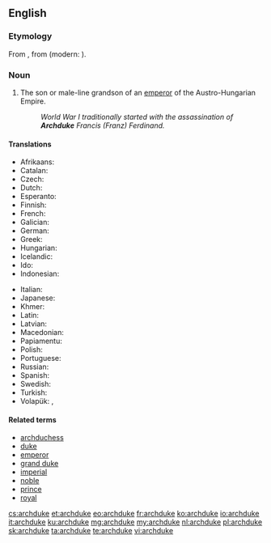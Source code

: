 ==English==
{{wikipedia}}

===Etymology===
From {{etyl|frm|en}}, from {{etyl|fro|en}} {{m|fro|archeduc}} (modern: {{m|fr|archiduc}}).

===Noun===
{{en-noun}}

# The son or male-line grandson of an [[emperor]] of the Austro-Hungarian Empire.
#: ''World War I traditionally started with the assassination of '''Archduke''' Francis (Franz) Ferdinand.''

====Translations====
{{trans-top|rank}}
* Afrikaans: {{t|af|aartsherog}}
* Catalan: {{t+|ca|arxiduc|m}}
* Czech: {{t+|cs|arcivévoda|m}}
* Dutch: {{t+|nl|aartshertog}}
* Esperanto: {{t|eo|arkiduko}}
* Finnish: {{t|fi|arkkiherttua}}
* French: {{t+|fr|archiduc|m}}
* Galician: {{t|gl|arquiduque|m}}
* German: {{t+|de|Erzherzog|m}}
* Greek: {{t+|el|αρχιδούκας|m|sc=Grek}}
* Hungarian: {{t+|hu|főherceg}}
* Icelandic: {{t|is|erkihertogi|m}}
* Ido: {{t+|io|arkiduko}}
* Indonesian: {{t|id|adipati utama}}
{{trans-mid}}
* Italian: {{t|it|arciduca}}
* Japanese: {{t|ja|大公|tr=[[たいこう]], taikō|sc=Jpan}}
* Khmer: {{t|km|សម្ដេចព្រះបរមរាជឱរសាធិរាជ|sc=Khmr|tr=sɑmdach preah bɑrom riech aorɑh a’tʰi’riech}}
* Latin: {{t|la|archidux|m}}
* Latvian: {{t|lv|erchercogs|m}}
* Macedonian: {{t|mk|надвојвода|m}}
* Papiamentu: {{t|pap|archiduke}}
* Polish: {{t|pl|arcyksiążę|m}}
* Portuguese: {{t+|pt|arquiduque}}
* Russian: {{t+|ru|эрцге́рцог|m}}
* Spanish: {{t+|es|archiduque|m}}
* Swedish: {{t+|sv|ärkehertig}}
* Turkish: {{t+|tr|arşidük}}
* Volapük: {{qualifier|male or female}} {{t+|vo|daledük}}, {{qualifier|male}} {{t|vo|hidaledük}}
{{trans-bottom}}

====Related terms====
* [[archduchess]]
* [[duke]]
* [[emperor]]
* [[grand duke]]
* [[imperial]]
* [[noble]]
* [[prince]]
* [[royal]]

[[cs:archduke]]
[[et:archduke]]
[[eo:archduke]]
[[fr:archduke]]
[[ko:archduke]]
[[io:archduke]]
[[it:archduke]]
[[ku:archduke]]
[[mg:archduke]]
[[my:archduke]]
[[nl:archduke]]
[[pl:archduke]]
[[sk:archduke]]
[[ta:archduke]]
[[te:archduke]]
[[vi:archduke]]